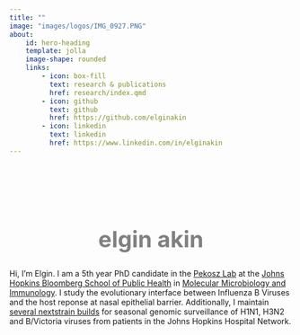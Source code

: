 ```yaml
---
title: ""
image: "images/logos/IMG_0927.PNG"
about:
    id: hero-heading
    template: jolla
    image-shape: rounded
    links:
        - icon: box-fill
          text: research & publications
          href: research/index.qmd
        - icon: github
          text: github
          href: https://github.com/elginakin
        - icon: linkedin
          text: linkedin
          href: https://www.linkedin.com/in/elginakin
---
```


<div style="display: flex; flex-direction: column; justify-content: center; align-items: center; min-height: 10vh;">

  <span style="color: grey; font-weight: 700; font-size: 40px;">elgin akin</span>
  
  <p>Hi, I'm Elgin. I am a 5th year PhD candidate in the <a href="https://pekoszlab.com">Pekosz Lab</a> at the <a href="https://publichealth.jhu.edu/">Johns Hopkins Bloomberg School of Public Health</a> in <a href="https://publichealth.jhu.edu/departments/molecular-microbiology-and-immunology">Molecular Microbiology and Immunology</a>. I study the evolutionary interface between Influenza B Viruses and the host reponse at nasal epithelial barrier.  Additionally, I maintain <a href="https://nextstrain.org/groups/PekoszLab-Public"> several nextstrain builds</a> for seasonal genomic surveillance of H1N1, H3N2 and B/Victoria viruses from patients in the Johns Hopkins Hospital Network. </p>

</div>